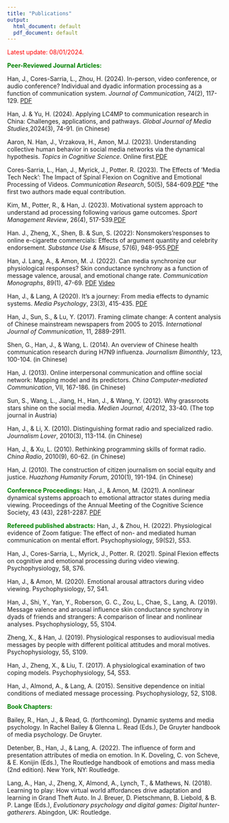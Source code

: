 ---
title: "Publications"
output:
  html_document: default
  pdf_document: default
---

<font color="red">Latest update: 08/01/2024.</font>

<font color="green">**Peer-Reviewed Journal Articles:**</font>

Han, J., Cores-Sarria, L., Zhou, H. (2024). In-person, video conference, or audio conference? Individual and dyadic information processing as a function of communication system. *Journal of Communication*, 74(2), 117-129. [PDF](publications/HanJOC2023.pdf)

Han, J. & Yu, H. (2024). Applying LC4MP to communication research in China: Challenges, applications, and pathways. *Global Journal of Media Studies*,2024(3), 74-91. (in Chinese)

Aaron, N. Han, J., Vrzakova, H., Amon, M.J. (2023). Understanding collective human behavior in social media networks via the dynamical hypothesis. *Topics in Cognitive Science*. Online first.[PDF](publications/NecaiseHan2023.pdf)

Cores-Sarria, L., Han, J., Myrick, J., Potter. R. (2023). The Effects of ‘Media Tech Neck’: 
The Impact of Spinal Flexion on Cognitive and Emotional Processing of Videos. *Communication Research*, 50(5), 584-609.[PDF](publications/CR2023.pdf)
*the first two authors made equal contribution. 

Kim, M., Potter, R., & Han, J. (2023). Motivational system approach to understand ad processing following various game outcomes. *Sport Management Review*, 26(4), 517-539.[PDF](publications/LeePotterHan2022.pdf)

Han. J., Zheng, X., Shen, B. & Sun, S. (2022): Nonsmokers’responses to online e-cigarette commercials: Effects of argument quantity and celebrity
endorsement. *Substance Use & Misuse*, 57(6), 948-955.[PDF](publications/LeePotterHan2022.pdf)

Han, J. Lang, A., & Amon, M. J. (2022). Can media synchronize our physiological responses? Skin conductance synchrony as a function of message valence, arousal, and emotional change rate. *Communication Monographs*, 89(1), 47-69. [PDF](publications/HanLangAmon_CommMonographs_2022.pdf)  [Video](https://youtu.be/zjg6qYk91ps)

Han, J., & Lang, A (2020). It’s a journey: From media effects to dynamic systems. *Media Psychology*, 23(3), 415-435. [PDF](publications/HanLang2019.pdf)

Han, J., Sun, S., & Lu, Y. (2017). Framing climate change: A content analysis of Chinese mainstream newspapers from 2005 to 2015. *International Journal of Communication*, 11, 2889-2911. 

Shen, G., Han, J., & Wang, L. (2014). An overview of Chinese health communication research during H7N9 influenza. *Journalism Bimonthly*, 123, 100-104. (in Chinese)

Han, J. (2013). Online interpersonal communication and offline social network: Mapping model and its predictors. *China Computer-mediated Communication*, VII, 167-186. (in Chinese)

Sun, S., Wang, L., Jiang, H., Han, J., & Wang, Y. (2012). Why grassroots stars shine on the social media. *Medien Journal*, 4/2012, 33-40. (The top journal in Austria)

Han, J., & Li, X. (2010). Distinguishing format radio and specialized radio. *Journalism Lover*, 2010(3), 113-114. (in Chinese)

Han, J., & Xu, L. (2010). Rethinking programming skills of format radio. *China Radio*, 2010(9), 60-62. (in Chinese)

Han, J. (2010). The construction of citizen journalism on social equity and justice.  *Huazhong Humanity Forum*, 2010(1), 191-194. (in Chinese)



<font color="green">**Conference Proceedings:**</font>
Han, J., & Amon, M. (2021). A nonlinear dynamical systems approach to emotional attractor states during media viewing. Proceedings of the Annual Meeting of the Cognitive Science Society, 43 (43), 2281-2287. [PDF](publications/HanAmon_CogSciProceeding21.pdf)

<font color="green">**Refereed published abstracts:**</font>
Han, J., & Zhou, H. (2022). Physiological evidence of Zoom fatigue: The effect of non- and mediated human communication on mental effort. Psychophysiology, 59(S2), S53.

Han, J., Cores-Sarria, L., Myrick, J., Potter. R. (2021). Spinal Flexion effects on cognitive and emotional processing during video viewing. Psychophysiology, 58, S76.

Han, J., & Amon, M. (2020). Emotional arousal attractors during video viewing. Psychophysiology, 57, S41.

Han, J., Shi, Y., Yan, Y., Roberson, G. C., Zou, L., Chae, S., Lang, A. (2019). Message valence and arousal influence skin conductance synchrony in dyads of friends and strangers: A comparison of linear and nonlinear analyses. Psychophysiology, 55, S104.

Zheng, X., & Han, J. (2019). Physiological responses to audiovisual media messages by people with different political attitudes and moral motives. Psychophysiology, 55, S109.

Han, J., Zheng, X., & Liu, T. (2017). A physiological examination of two coping models. Psychophysiology, 54, S53.

Han, J., Almond, A., & Lang, A. (2015). Sensitive dependence on initial conditions of mediated message processing. Psychophysiology, 52, S108.

<font color="green">**Book Chapters:**</font>

Bailey, R., Han, J., & Read, G. (forthcoming). Dynamic systems and media psychology. In Rachel Bailey & Glenna L. Read (Eds.), De Gruyter handbook of media psychology. De Gruyter.

Detenber, B., Han, J., & Lang, A. (2022). The influence of form and presentation attributes of media on emotion. In K. Doveling, C. von Scheve, & E. Konijin (Eds.), The Routledge handbook of emotions and mass media (2nd edition). New York, NY: Routledge.

Lang, A., Han, J., Zheng, X, Almond, A., Lynch, T., & Mathews, N. (2018). Learning to play: How virtual world affordances drive adaptation and learning in Grand Theft Auto. In J. Breuer, D. Pietschmann, B. Liebold, & B. P. Lange (Eds.), *Evolutionary psychology and digital games: Digital hunter-gatherers*. Abingdon, UK: Routledge.





